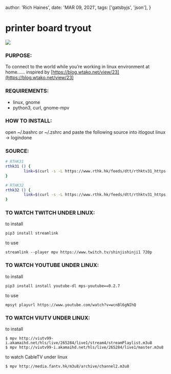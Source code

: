 
  author: 'Rich Haines',
  date: 'MAR 09, 2021',
  tags: ['gatsbyjs', 'json'],
}

# printer board tryout

![](/assets/rthk31rthk32linuxviewer_thumbnail.png)

### PURPOSE:

To connect to the world while you’re working in linux environment at home…… inspired by [https://blog.wtako.net/view/23](https://blog.wtako.net/view/23)

### REQUIREMENTS:

- linux, gnome
- python3, curl, gnome-mpv

### HOW TO INSTALL:

open ~/.bashrc or ~/.zshrc and paste the following source into itlogout linux -> logindone

### SOURCE:

```bash
# RTHK31
rthk31 () {
        link=$(curl -s -L https://www.rthk.hk/feeds/dtt/rthktv31_https.m3u8 | python2 -c 'import sys; list=sys.stdin.readlines();  print list[list.index("#EXT-X-STREAM-INF:PROGRAM-ID=1,BANDWIDTH=2180000,RESOLUTION=1280x720,CODECS=\"avc1.66.30, mp4a.40.2\""\n")+1]')  && mpv $link &
}

# RTHK32
rthk32 () {
        link=$(curl -s -L https://www.rthk.hk/feeds/dtt/rthktv31_https.m3u8 | python2 -c 'import sys; list=sys.stdin.readlines();  print list[list.index("#EXT-X-STREAM-INF:PROGRAM-ID=1,BANDWIDTH=2148000,RESOLUTION=1280x720,CODECS=\"avc1.66.30, mp4a.40.2\"\n")+1]')  && mpv $link &
}
```

### TO WATCH TWITCH UNDER LINUX:

to install

```
pip3 install streamlink
```

to use

```
streamlink --player mpv https://www.twitch.tv/shinjishinji1 720p
```

### TO WATCH YOUTUBE UNDER LINUX:

to install

```
pip3 install install youtube-dl mps-youtube==0.2.7
```

to use

```
mpsyt playurl https://www.youtube.com/watch?v=wcnBl6gNIhQ
```

### TO WATCH VIUTV UNDER LINUX:

to install

```
$ mpv http://viutv99-i.akamaihd.net/hls/live/265284/live1/stream4/streamPlaylist.m3u8
$ mpv http://viutv99-i.akamaihd.net/hls/live/265284/live1/master.m3u8
```

to watch CableTV under linux

```
$ mpv http://media.fantv.hk/m3u8/archive/channel2.m3u8
```

